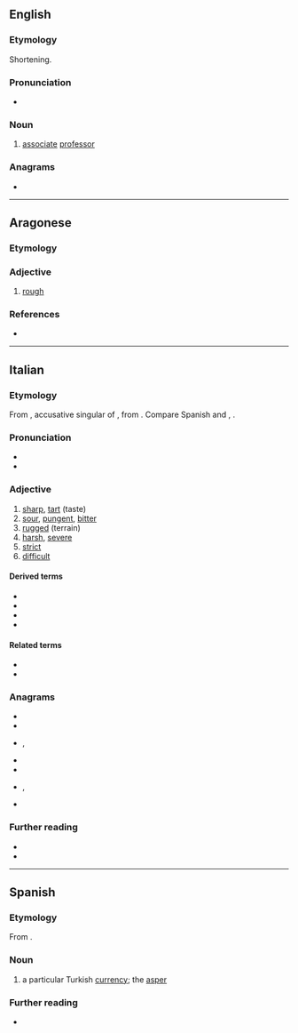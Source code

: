 ==English==

===Etymology===
Shortening.

===Pronunciation===
* {{audio|en|EN-AU ck1 aspro.ogg|Audio (AU)}}

===Noun===
{{en-noun}}

# {{lb|en|Australian|informal}} [[associate]] [[professor]]

===Anagrams===
* {{anagrams|en|a=aoprs|Paros|Poras|praos|proas|psora|rapos|rapso|roaps|sapor|sapro-}}

----

==Aragonese==

===Etymology===
{{rfe|an}}

===Adjective===
{{an-adj|aspr}}
# [[rough]]

===References===
* {{R:DBLA}}

----

==Italian==

===Etymology===
From {{inh|it|la|asperum}}, accusative singular of {{m|la|asper||rough}}, from {{der|it|ine-pro|*h₂esp-||to cut}}. Compare Spanish and {{cog|pt|áspero||rough}}, {{cog|fr|âpre}}.

===Pronunciation===
* {{IPA|it|/ˈas.pro/|[ˈäs̪pr̺o̞]}}
* {{hyph|it|à|spro}}

===Adjective===
{{it-adj|aspr}}

# [[sharp]], [[tart]] (taste)
# [[sour]], [[pungent]], [[bitter]]
# [[rugged]] (terrain)
# [[harsh]], [[severe]]
# [[strict]]
# [[difficult]]

====Derived terms====
* {{l|it|aspramente}}
* {{l|it|asprezza}}
* {{l|it|asprigno}}
* {{l|it|inasprire}}

====Related terms====
* {{l|it|asperità}}
* {{l|it|asperrimo}}

===Anagrams===
* {{l|it|parso}}
* {{l|it|prosa}}
* {{l|it|raspo}}, {{l|it|raspò}}
* {{l|it|saprò}}
* {{l|it|sopra}}
* {{l|it|sparo}}, {{l|it|sparò}}
* {{l|it|spora}}

===Further reading===
* {{R:it:Treccani|sense=1}}
* {{R:it:Treccani|sense=2}}

----

==Spanish==

===Etymology===
From {{bor|es|grc|ἄσπρον}}.

===Noun===
{{es-noun|m}}

# a particular Turkish [[currency]]; the [[asper]]

===Further reading===
* {{R:DRAE}}

{{C|es|Currency}}